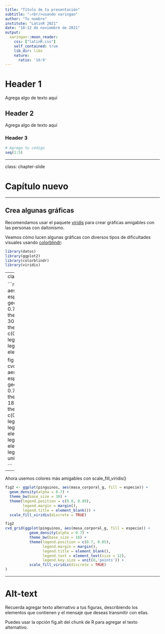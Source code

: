 ```yaml
---
title: "Título de tu presentación"
subtitle: "⚔<br/>usando xaringan"
author: "Tu nombre"
institute: "LatinR 2021"
date: "10-12 de noviembre de 2021"
output:
  xaringan::moon_reader:
    css: ["latinR.css"]
    self_contained: true
    lib_dir: libs
    nature:
      ratio: '16:9'
---
```


# Header 1

Agrega algo de texto aquí

## Header 2

Agrega algo de texto aquí

### Header 3

```r
# Agrega tu código
seq(1:5)
```
---

class: chapter-slide

# Capítulo nuevo

---

## Crea algunas gráficas

Recomendamos usar el paquete [viridis](https://cran.r-project.org/web/packages/viridis/vignettes/intro-to-viridis.html) para crear gráficas amigables con las personas con daltonismo. 

Veamos cómo lucen algunas gráficas con diversos tipos de dificultades visuales usando [colorblindr](https://github.com/clauswilke/colorblindr):

```r
library(datos)
library(ggplot2)
library(colorblindr)
library(viridis)
```

---
class: middle, center

```r
fig <- ggplot(pinguinos, aes(masa_corporal_g, fill = especie)) + 
  geom_density(alpha = 0.7) + 
  theme_bw(base_size = 30) + 
  theme(legend.position = c(0.8, 0.89),
        legend.margin = margin(),
        legend.title = element_blank()) 

fig
cvd_grid(ggplot(pinguinos, aes(masa_corporal_g, fill = especie)) + 
           geom_density(alpha = 0.7) +  
           theme_bw(base_size = 18) +
           theme(legend.position = c(0.7, 0.85),
                 legend.margin = margin(),
                 legend.title = element_blank(),
                 legend.text = element_text(size = 12),
                 legend.key.size = unit(8,'points')) 
)

```


---

Ahora usemos colores más amigables con scale_fill_viridis()

```r
fig2 <- ggplot(pinguinos, aes(masa_corporal_g, fill = especie)) + 
  geom_density(alpha = 0.7) + 
  theme_bw(base_size = 30) + 
  theme(legend.position = c(0.8, 0.89),
        legend.margin = margin(),
        legend.title = element_blank()) +
  scale_fill_viridis(discrete = TRUE)

fig2
cvd_grid(ggplot(pinguinos, aes(masa_corporal_g, fill = especie)) + 
           geom_density(alpha = 0.7) +  
           theme_bw(base_size = 18) +
           theme(legend.position = c(0.7, 0.85),
                 legend.margin = margin(),
                 legend.title = element_blank(),
                 legend.text = element_text(size = 12),
                 legend.key.size = unit(8,'points')) + 
           scale_fill_viridis(discrete = TRUE) 
)
```

---

# Alt-text

Recuerda agregar texto alternativo a tus figuras, describiendo los elementos que contienen y el mensaje que deseas transmitir con ellas.

Puedes usar la opción fig.alt del chunk de R para agregar el texto alternativo.
